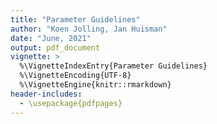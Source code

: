 ```yaml
---
title: "Parameter Guidelines"
author: "Koen Jolling, Jan Huisman"
date: "June, 2021"
output: pdf_document
vignette: >
  %\VignetteIndexEntry{Parameter Guidelines}
  %\VignetteEncoding{UTF-8}
  %\VignetteEngine{knitr::rmarkdown}
header-includes:
  - \usepackage{pdfpages}
---
```

 
\includepdf[pages={-}]{NCA_Parameter_Guideline_v1.pdf}

